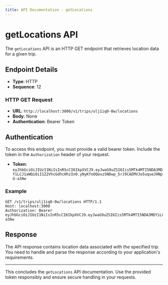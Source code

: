 ```yaml
---
title: API Documentation - getLocations
---
```


# getLocations API

The `getLocations` API is an HTTP GET endpoint that retrieves location data for a given trip.

## Endpoint Details

- **Type**: HTTP
- **Sequence**: 12

### HTTP GET Request

- **URL**: `http://localhost:3000/v1/trips/ulj1iq0-0w/locations`
- **Body**: None
- **Authentication**: Bearer Token

## Authentication

To access this endpoint, you must provide a valid bearer token. Include the token in the `Authorization` header of your request.

- **Token**: `eyJhbGciOiJIUzI1NiIsInR5cCI6IkpXVCJ9.eyJwaG9uZSI6Iis5MTk4MTI5NDA3MDYiLCJ1aWQiOiI1Z2VhcGdhcHhzIn0.yNyKfoOQouzSNDwp_5rJ9CAEMVJo5uqueJHNpG-a3Aw`

### Example

```http
GET /v1/trips/ulj1iq0-0w/locations HTTP/1.1
Host: localhost:3000
Authorization: Bearer eyJhbGciOiJIUzI1NiIsInR5cCI6IkpXVCJ9.eyJwaG9uZSI6Iis5MTk4MTI5NDA3MDYiLCJ1aWQiOiI1Z2VhcGdhcHhzIn0.yNyKfoOQouzSNDwp_5rJ9CAEMVJo5uqueJHNpG-a3Aw
```

## Response

The API response contains location data associated with the specified trip. You need to handle and parse the response according to your application's requirements.

---

This concludes the `getLocations` API documentation. Use the provided token responsibly and ensure secure handling in your requests.